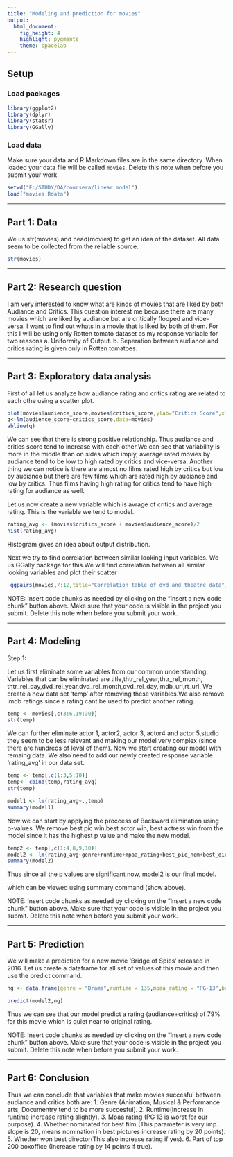 ---
title: "Modeling and prediction for movies"
output: 
  html_document: 
    fig_height: 4
    highlight: pygments
    theme: spacelab
---

## Setup

### Load packages

```{r load-packages, message = FALSE}
library(ggplot2)
library(dplyr)
library(statsr)
library(GGally)
```

### Load data

Make sure your data and R Markdown files are in the same directory. When loaded
your data file will be called `movies`. Delete this note when before you submit 
your work. 

```{r load-data}
setwd("E:/STUDY/DA/coursera/linear model")
load("movies.Rdata")
```



* * *

## Part 1: Data

We us str(movies) and head(movies) to get an idea of the dataset.
All data seem to be collected from the reliable source.

```{r}
str(movies)

```

* * *

## Part 2: Research question

I am very interested to know what are kinds of movies that are liked by both Audiance and Critics. This question interest me because there are many movies which are liked by audiance but are critically flooped and vice-versa. I want to find out whats in a movie that is liked by both of them. For this I will be using only Rotten tomato dataset as my response variable for two reasons a. Uniformity of Output.
        b. Seperation between audiance and critics rating is given only in Rotten tomatoes.

* * *

## Part 3: Exploratory data analysis

First of all let us analyze how audiance rating and critics rating are related to each othe using a scatter plot.

```{r}
plot(movies$audience_score,movies$critics_score,ylab="Critics Score",xlab="Audiance Score")
q<-lm(audience_score~critics_score,data=movies)
abline(q)

```

We can see that there is strong positive relationship. Thus audiance and critics score tend to increase with each other.We can see that variability is more in the middle than on sides which imply, average rated movies by audiance tend to be low to high rated by critics and vice-versa. Another thing we can notice is there are almost no films rated high by critics but low by audiance but there are few films which are rated high by audiance and low by critics. Thus films having high rating for critics tend to have high rating for audiance as well.  


Let us now create a new variable which is avrage of critics and average rating. This is the variable we tend to model.

```{r}
rating_avg <- (movies$critics_score + movies$audience_score)/2
hist(rating_avg)
```
Histogram gives an idea about output distribution.

Next we try to find correlation between similar looking input variables. We us GGally package for this.We will find correlation between all similar looking variables and plot their scatter

```{r}
 ggpairs(movies,7:12,title="Correlation table of dvd and theatre data")


```




NOTE: Insert code chunks as needed by clicking on the "Insert a new code chunk" 
button above. Make sure that your code is visible in the project you submit. 
Delete this note when before you submit your work.


* * *

## Part 4: Modeling

Step 1:

Let us first eliminate some variables from our common understanding. Variables that can be eliminated are title,thtr_rel_year,thtr_rel_month, thtr_rel_day,dvd_rel_year,dvd_rel_month,dvd_rel_day,imdb_url,rt_url. We create a new data set 'temp' after removing these variables.We also remove imdb ratings since a rating cant be used to predict another rating.

```{r}
temp <- movies[,c(3:6,19:30)]
str(temp)

```

We can further eliminate actor 1, actor2, actor 3, actor4 and actor 5,studio they seem to be less relevant and making our model very complex (since there are hundreds of leval of them).
Now we start creating our model with remaing data. We also need to add our newly created response variable 'rating_avg' in our data set.

```{r}
temp <- temp[,c(1:3,5:10)]
temp<- cbind(temp,rating_avg)
str(temp)

model1 <- lm(rating_avg~.,temp)
summary(model1)


```

Now we can start by applying the proccess of Backward elimination using p-values.
We remove best pic win,best actor win, best actress win from the model since it has the highest p value and make the new model.

```{r}
temp2 <- temp[,c(1:4,8,9,10)]
model2 <- lm(rating_avg~genre+runtime+mpaa_rating+best_pic_nom+best_dir_win+top200_box,temp2)
summary(model2)

```

Thus since all the p values are significant now, model2 is our final model.

which can be viewed using summary command (show above).


NOTE: Insert code chunks as needed by clicking on the "Insert a new code chunk" 
button above. Make sure that your code is visible in the project you submit. 
Delete this note when before you submit your work.

* * *

## Part 5: Prediction


We will make a prediction for a new movie 'Bridge of Spies' released in 2016.
Let us create a dataframe for all set of values of this movie and then use the predict command.


```{r}
ng <- data.frame(genre = "Drama",runtime = 135,mpaa_rating = "PG-13",best_pic_nom = "yes",best_dir_win = "no",top200_box="no")

predict(model2,ng)

```

Thus we can see that our model predict a rating (audiance+critics) of 79% for this movie which is quiet near to original rating.

NOTE: Insert code chunks as needed by clicking on the "Insert a new code chunk" 
button above. Make sure that your code is visible in the project you submit. 
Delete this note when before you submit your work.

* * *

## Part 6: Conclusion

Thus we can conclude that variables that make movies succesful between audiance and critics both are:
1. Genre (Animation, Musical & Performance arts, Documentry tend to be more succesful).
2. Runtime(Increase in runtime increase rating slightly).
3. Mpaa rating (PG 13 is worst for our purpose).
4. Whether nominated for best film.(This parameter is very imp. slope is 20, means nomination in best pictures increase rating by 20 points).
5. Whether won best director(This also increase rating if yes).
6. Part of top 200 boxoffice (Increase rating by 14 points if true).
